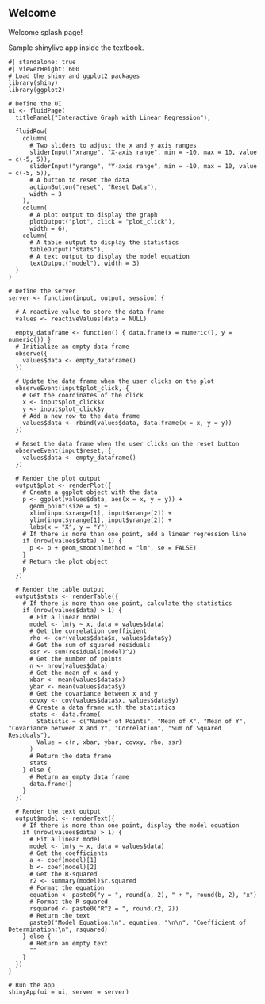 

## Welcome {.unnumbered}

Welcome splash page!

Sample shinylive app inside the textbook.

```shinylive-r
#| standalone: true
#| viewerHeight: 600
# Load the shiny and ggplot2 packages
library(shiny)
library(ggplot2)

# Define the UI
ui <- fluidPage(
  titlePanel("Interactive Graph with Linear Regression"),
  
  fluidRow(
    column(
      # Two sliders to adjust the x and y axis ranges
      sliderInput("xrange", "X-axis range", min = -10, max = 10, value = c(-5, 5)),
      sliderInput("yrange", "Y-axis range", min = -10, max = 10, value = c(-5, 5)),
      # A button to reset the data
      actionButton("reset", "Reset Data"),
      width = 3
    ),
    column(
      # A plot output to display the graph
      plotOutput("plot", click = "plot_click"),
      width = 6),
    column(
      # A table output to display the statistics
      tableOutput("stats"),
      # A text output to display the model equation
      textOutput("model"), width = 3)
  )
)

# Define the server
server <- function(input, output, session) {
  
  # A reactive value to store the data frame
  values <- reactiveValues(data = NULL)
  
  empty_dataframe <- function() { data.frame(x = numeric(), y = numeric()) }
  # Initialize an empty data frame 
  observe({
    values$data <- empty_dataframe()
  })
  
  # Update the data frame when the user clicks on the plot
  observeEvent(input$plot_click, {
    # Get the coordinates of the click
    x <- input$plot_click$x
    y <- input$plot_click$y
    # Add a new row to the data frame
    values$data <- rbind(values$data, data.frame(x = x, y = y))
  })
  
  # Reset the data frame when the user clicks on the reset button
  observeEvent(input$reset, {
    values$data <- empty_dataframe()
  })
  
  # Render the plot output
  output$plot <- renderPlot({
    # Create a ggplot object with the data
    p <- ggplot(values$data, aes(x = x, y = y)) +
      geom_point(size = 3) +
      xlim(input$xrange[1], input$xrange[2]) +
      ylim(input$yrange[1], input$yrange[2]) +
      labs(x = "X", y = "Y")
    # If there is more than one point, add a linear regression line
    if (nrow(values$data) > 1) {
      p <- p + geom_smooth(method = "lm", se = FALSE)
    }
    # Return the plot object
    p
  })
  
  # Render the table output
  output$stats <- renderTable({
    # If there is more than one point, calculate the statistics
    if (nrow(values$data) > 1) {
      # Fit a linear model
      model <- lm(y ~ x, data = values$data)
      # Get the correlation coefficient
      rho <- cor(values$data$x, values$data$y)
      # Get the sum of squared residuals
      ssr <- sum(residuals(model)^2)
      # Get the number of points
      n <- nrow(values$data)
      # Get the mean of x and y
      xbar <- mean(values$data$x)
      ybar <- mean(values$data$y)
      # Get the covariance between x and y
      covxy <- cov(values$data$x, values$data$y)
      # Create a data frame with the statistics
      stats <- data.frame(
        Statistic = c("Number of Points", "Mean of X", "Mean of Y", "Covariance between X and Y", "Correlation", "Sum of Squared Residuals"),
        Value = c(n, xbar, ybar, covxy, rho, ssr)
      )
      # Return the data frame
      stats
    } else {
      # Return an empty data frame
      data.frame()
    }
  })
  
  # Render the text output
  output$model <- renderText({
    # If there is more than one point, display the model equation
    if (nrow(values$data) > 1) {
      # Fit a linear model
      model <- lm(y ~ x, data = values$data)
      # Get the coefficients
      a <- coef(model)[1]
      b <- coef(model)[2]
      # Get the R-squared
      r2 <- summary(model)$r.squared
      # Format the equation
      equation <- paste0("y = ", round(a, 2), " + ", round(b, 2), "x")
      # Format the R-squared
      rsquared <- paste0("R^2 = ", round(r2, 2))
      # Return the text
      paste0("Model Equation:\n", equation, "\n\n", "Coefficient of Determination:\n", rsquared)
    } else {
      # Return an empty text
      ""
    }
  })
}

# Run the app
shinyApp(ui = ui, server = server)
```